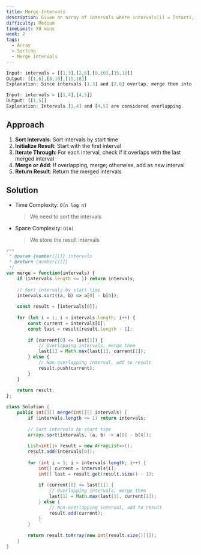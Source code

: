 ```yaml
---
title: Merge Intervals
description: Given an array of intervals where intervals[i] = [starti, endi], merge all overlapping intervals, and return an array of the non-overlapping intervals that cover all the intervals in the input.
difficulty: Medium
timeLimit: 30 mins
week: 2
tags:
  - Array
  - Sorting
  - Merge Intervals
---
```


```js title="Example"
Input: intervals = [[1,3],[2,6],[8,10],[15,18]]
Output: [[1,6],[8,10],[15,18]]
Explanation: Since intervals [1,3] and [2,6] overlap, merge them into [1,6].

Input: intervals = [[1,4],[4,5]]
Output: [[1,5]]
Explanation: Intervals [1,4] and [4,5] are considered overlapping.
```

## Approach

1. **Sort Intervals**: Sort intervals by start time
2. **Initialize Result**: Start with the first interval
3. **Iterate Through**: For each interval, check if it overlaps with the last merged interval
4. **Merge or Add**: If overlapping, merge; otherwise, add as new interval
5. **Return Result**: Return the merged intervals

## Solution

- Time Complexity: `O(n log n)`
  > We need to sort the intervals
- Space Complexity: `O(n)`
  > We store the result intervals

```js tab="JavaScript"
/**
 * @param {number[][]} intervals
 * @return {number[][]}
 */
var merge = function(intervals) {
    if (intervals.length <= 1) return intervals;
    
    // Sort intervals by start time
    intervals.sort((a, b) => a[0] - b[0]);
    
    const result = [intervals[0]];
    
    for (let i = 1; i < intervals.length; i++) {
        const current = intervals[i];
        const last = result[result.length - 1];
        
        if (current[0] <= last[1]) {
            // Overlapping intervals, merge them
            last[1] = Math.max(last[1], current[1]);
        } else {
            // Non-overlapping interval, add to result
            result.push(current);
        }
    }
    
    return result;
};
```

```java tab="Java"
class Solution {
    public int[][] merge(int[][] intervals) {
        if (intervals.length <= 1) return intervals;
        
        // Sort intervals by start time
        Arrays.sort(intervals, (a, b) -> a[0] - b[0]);
        
        List<int[]> result = new ArrayList<>();
        result.add(intervals[0]);
        
        for (int i = 1; i < intervals.length; i++) {
            int[] current = intervals[i];
            int[] last = result.get(result.size() - 1);
            
            if (current[0] <= last[1]) {
                // Overlapping intervals, merge them
                last[1] = Math.max(last[1], current[1]);
            } else {
                // Non-overlapping interval, add to result
                result.add(current);
            }
        }
        
        return result.toArray(new int[result.size()][]);
    }
}
```
